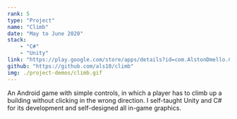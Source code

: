 ```yaml
---
rank: 5
type: "Project"
name: "Climb"
date: "May to June 2020"
stack:
    - "C#"
    - "Unity"
link: "https://play.google.com/store/apps/details?id=com.AlstonDmello.Climb/"
github: "https://github.com/als10/climb"
img: ./project-demos/climb.gif
---
```

An Android game with simple controls, in which a player has to climb up a building without clicking in the wrong direction. I self-taught Unity and C# for its development and self-designed all in-game graphics.